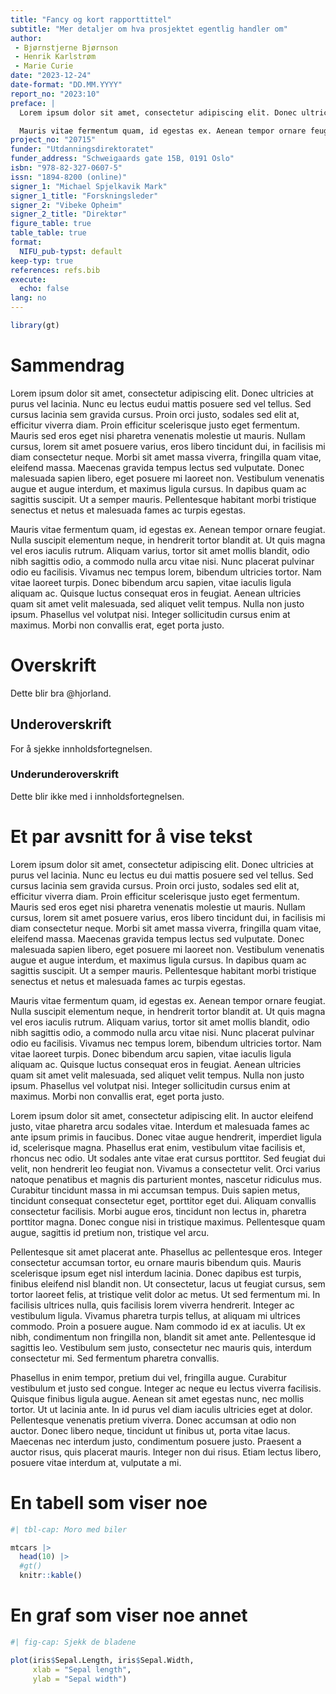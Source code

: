 ```yaml
---
title: "Fancy og kort rapporttittel"
subtitle: "Mer detaljer om hva prosjektet egentlig handler om"
author: 
 - Bjørnstjerne Bjørnson
 - Henrik Karlstrøm
 - Marie Curie
date: "2023-12-24"
date-format: "DD.MM.YYYY"
report_no: "2023:10"
preface: |
  Lorem ipsum dolor sit amet, consectetur adipiscing elit. Donec ultricies at purus vel lacinia. Nunc eu lectus eu dui mattis posuere sed vel tellus. Sed cursus lacinia sem gravida cursus. Proin orci justo, sodales sed elit at, efficitur viverra diam. Proin efficitur scelerisque justo eget fermentum. Mauris sed eros eget nisi pharetra venenatis molestie ut mauris. Nullam cursus, lorem sit amet posuere varius, eros libero tincidunt dui, in facilisis mi diam consectetur neque. Morbi sit amet massa viverra, fringilla quam vitae, eleifend massa. Maecenas gravida tempus lectus sed vulputate. Donec malesuada sapien libero, eget posuere mi laoreet non. Vestibulum venenatis augue et augue interdum, et maximus ligula cursus. In dapibus quam ac sagittis suscipit. Ut a semper mauris. Pellentesque habitant morbi tristique senectus et netus et malesuada fames ac turpis egestas.

  Mauris vitae fermentum quam, id egestas ex. Aenean tempor ornare feugiat. Nulla suscipit elementum neque, in hendrerit tortor blandit at. Ut quis magna vel eros iaculis rutrum. Aliquam varius, tortor sit amet mollis blandit, odio nibh sagittis odio, a commodo nulla arcu vitae nisi. Nunc placerat pulvinar odio eu facilisis. Vivamus nec tempus lorem, bibendum ultricies tortor. Nam vitae laoreet turpis. Donec bibendum arcu sapien, vitae iaculis ligula aliquam ac. Quisque luctus consequat eros in feugiat. Aenean ultricies quam sit amet velit malesuada, sed aliquet velit tempus. Nulla non justo ipsum. Phasellus vel volutpat nisi. Integer sollicitudin cursus enim at maximus. Morbi non convallis erat, eget porta justo.
project_no: "20715"
funder: "Utdanningsdirektoratet"
funder_address: "Schweigaards gate 15B, 0191 Oslo"
isbn: "978-82-327-0607-5"
issn: "1894-8200 (online)"
signer_1: "Michael Spjelkavik Mark"
signer_1_title: "Forskningsleder"
signer_2: "Vibeke Opheim"
signer_2_title: "Direktør"
figure_table: true
table_table: true
format: 
  NIFU_pub-typst: default
keep-typ: true
references: refs.bib
execute: 
  echo: false
lang: no
---
```

```r
library(gt)
```



# Sammendrag {.unnumbered}
Lorem ipsum dolor sit amet, consectetur adipiscing elit. Donec ultricies at purus vel lacinia. Nunc eu lectus eudui mattis posuere sed vel tellus. Sed cursus lacinia sem gravida cursus. Proin orci justo, sodales sed elit at, efficitur viverra diam. Proin efficitur scelerisque justo eget fermentum. Mauris sed eros eget nisi pharetra venenatis molestie ut mauris. Nullam cursus, lorem sit amet posuere varius, eros libero tincidunt dui, in facilisis mi diam consectetur neque. Morbi sit amet massa viverra, fringilla quam vitae, eleifend massa. Maecenas gravida tempus lectus sed vulputate. Donec malesuada sapien libero, eget posuere mi laoreet non. Vestibulum venenatis augue et augue interdum, et maximus ligula cursus. In dapibus quam ac sagittis suscipit. Ut a semper mauris. Pellentesque habitant morbi tristique senectus et netus et malesuada fames ac turpis egestas.

  Mauris vitae fermentum quam, id egestas ex. Aenean tempor ornare feugiat. Nulla suscipit elementum neque, in hendrerit tortor blandit at. Ut quis magna vel eros iaculis rutrum. Aliquam varius, tortor sit amet mollis blandit, odio nibh sagittis odio, a commodo nulla arcu vitae nisi. Nunc placerat pulvinar odio eu facilisis. Vivamus nec tempus lorem, bibendum ultricies tortor. Nam vitae laoreet turpis. Donec bibendum arcu sapien, vitae iaculis ligula aliquam ac. Quisque luctus consequat eros in feugiat. Aenean ultricies quam sit amet velit malesuada, sed aliquet velit tempus. Nulla non justo ipsum. Phasellus vel volutpat nisi. Integer sollicitudin cursus enim at maximus. Morbi non convallis erat, eget porta justo.

# Overskrift

Dette blir bra @hjorland.

## Underoverskrift

For å sjekke innholdsfortegnelsen.

### Underunderoverskrift

Dette blir ikke med i innholdsfortegnelsen.

# Et par avsnitt for å vise tekst



Lorem ipsum dolor sit amet, consectetur adipiscing elit. Donec ultricies at purus vel lacinia. Nunc eu lectus eu dui mattis posuere sed vel tellus. Sed cursus lacinia sem gravida cursus. Proin orci justo, sodales sed elit at, efficitur viverra diam. Proin efficitur scelerisque justo eget fermentum. Mauris sed eros eget nisi pharetra venenatis molestie ut mauris. Nullam cursus, lorem sit amet posuere varius, eros libero tincidunt dui, in facilisis mi diam consectetur neque. Morbi sit amet massa viverra, fringilla quam vitae, eleifend massa. Maecenas gravida tempus lectus sed vulputate. Donec malesuada sapien libero, eget posuere mi laoreet non. Vestibulum venenatis augue et augue interdum, et maximus ligula cursus. In dapibus quam ac sagittis suscipit. Ut a semper mauris. Pellentesque habitant morbi tristique senectus et netus et malesuada fames ac turpis egestas.

Mauris vitae fermentum quam, id egestas ex. Aenean tempor ornare feugiat. Nulla suscipit elementum neque, in hendrerit tortor blandit at. Ut quis magna vel eros iaculis rutrum. Aliquam varius, tortor sit amet mollis blandit, odio nibh sagittis odio, a commodo nulla arcu vitae nisi. Nunc placerat pulvinar odio eu facilisis. Vivamus nec tempus lorem, bibendum ultricies tortor. Nam vitae laoreet turpis. Donec bibendum arcu sapien, vitae iaculis ligula aliquam ac. Quisque luctus consequat eros in feugiat. Aenean ultricies quam sit amet velit malesuada, sed aliquet velit tempus. Nulla non justo ipsum. Phasellus vel volutpat nisi. Integer sollicitudin cursus enim at maximus. Morbi non convallis erat, eget porta justo.

Lorem ipsum dolor sit amet, consectetur adipiscing elit. In auctor eleifend justo, vitae pharetra arcu sodales vitae. Interdum et malesuada fames ac ante ipsum primis in faucibus. Donec vitae augue hendrerit, imperdiet ligula id, scelerisque magna. Phasellus erat enim, vestibulum vitae facilisis et, rhoncus nec odio. Ut sodales ante vitae erat cursus porttitor. Sed feugiat dui velit, non hendrerit leo feugiat non. Vivamus a consectetur velit. Orci varius natoque penatibus et magnis dis parturient montes, nascetur ridiculus mus. Curabitur tincidunt massa in mi accumsan tempus. Duis sapien metus, tincidunt consequat consectetur eget, porttitor eget dui. Aliquam convallis consectetur facilisis. Morbi augue eros, tincidunt non lectus in, pharetra porttitor magna. Donec congue nisi in tristique maximus. Pellentesque quam augue, sagittis id pretium non, tristique vel arcu.

Pellentesque sit amet placerat ante. Phasellus ac pellentesque eros. Integer consectetur accumsan tortor, eu ornare mauris bibendum quis. Mauris scelerisque ipsum eget nisl interdum lacinia. Donec dapibus est turpis, finibus eleifend nisl blandit non. Ut consectetur, lacus ut feugiat cursus, sem tortor laoreet felis, at tristique velit dolor ac metus. Ut sed fermentum mi. In facilisis ultrices nulla, quis facilisis lorem viverra hendrerit. Integer ac vestibulum ligula. Vivamus pharetra turpis tellus, at aliquam mi ultrices commodo. Proin a posuere augue. Nam commodo id ex at iaculis. Ut ex nibh, condimentum non fringilla non, blandit sit amet ante. Pellentesque id sagittis leo. Vestibulum sem justo, consectetur nec mauris quis, interdum consectetur mi. Sed fermentum pharetra convallis.

Phasellus in enim tempor, pretium dui vel, fringilla augue. Curabitur vestibulum et justo sed congue. Integer ac neque eu lectus viverra facilisis. Quisque finibus ligula augue. Aenean sit amet egestas nunc, nec mollis tortor. Ut ut lacinia ante. In id purus vel diam iaculis ultricies eget at dolor. Pellentesque venenatis pretium viverra. Donec accumsan at odio non auctor. Donec libero neque, tincidunt ut finibus ut, porta vitae lacus. Maecenas nec interdum justo, condimentum posuere justo. Praesent a auctor risus, quis placerat mauris. Integer non dui risus. Etiam lectus libero, posuere vitae interdum at, vulputate a mi. 


# En tabell som viser noe

```r
#| tbl-cap: Moro med biler

mtcars |> 
  head(10) |> 
  #gt()
  knitr::kable()
```


# En graf som viser noe annet

```r
#| fig-cap: Sjekk de bladene

plot(iris$Sepal.Length, iris$Sepal.Width,
     xlab = "Sepal length",
     ylab = "Sepal width")
```

